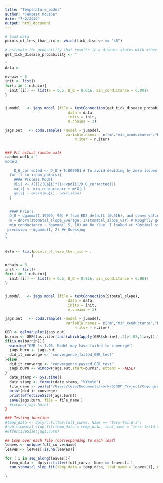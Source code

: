 ```yaml
---
title: "Temperature_model"
author: "Tempest McCabe"
date: "7/2/2019"
output: html_document
---
```



```r
# load data
points_of_less_than_six <- which(tick_disease == "<6")

# estimate the probability that results in a disease status with other population data
get_tick_disease_probability <- "

"
data <- 
  
nchain = 3
init <- list()
for(i in 1:nchain){
  init[[i]] <- list(m = 0.5, D_0 = 0.016, min_conductance = 0.001)
}


j.model   <- jags.model (file = textConnection(get_tick_disease_probability),
                             data = data,
                             inits = init,
                             n.chains = 3)

jags.out   <- coda.samples (model = j.model,
                            variable.names = c("m","min_conductance","D_0", "precision"),
                                n.iter = n.iter)


### Fit actual random walk
random_walk = "
model{
  
    D_0_corrected <- D_0 + 0.000001 # To avoid deviding by zero issues
  for (i in 1:num_points){
    #### Process Model
    X[i] <- A[i]/(Ca[i]*(1+(vpd[i]/D_0_corrected)))
    mu[i] <- min_conductance + m*X[i]
    gs[i] ~ dnorm(mu[i], precision)
  }
  
  
  #### Priors
  D_0 ~ dgamma(1.19999, 90) # from ED2 default (0.016), and conversation with Mike (max)
  m ~ dnorm(stomatal_slope_average, 1/stomatal_slope_var) # Roughtly get from sensitivity analysis 
  min_conductance ~ dgamma(1.5, 10) ## No clue. I looked at *Optimal stomatal behaviour around the world* which didn't have numbers for g_0 and argued that should just be minimun bound. I am doing a gamma with some varience. 
 precision ~ dgamma(1, 2) ## Guessing
}
"


data <- list(points_of_less_than_six = , 
            )

nchain = 3
init <- list()
for(i in 1:nchain){
  init[[i]] <- list(m = 0.5, D_0 = 0.016, min_conductance = 0.001)
}


j.model   <- jags.model (file = textConnection(Stomtal_slope),
                             data = data,
                             inits = init,
                             n.chains = 3)

jags.out   <- coda.samples (model = j.model,
                            variable.names = c("m","min_conductance","D_0", "precision"),
                                n.iter = n.iter)
GBR <- gelman.plot(jags.out)
burnin <- GBR$last.iter[tail(which(apply(GBR$shrink[,,2]>1.05,1,any)),1)+1]
if(is.na(burnin)){
  warning("GBR !< 1.05. Model may have failed to converge")
  jags.burn <- jags.out
  did_it_converge <- "convergence_failed_GBR_test" 
}else{
  did_it_converge <- "convergence_passed_GBR_test"
  jags.burn <- window(jags.out,start=burnin, extend = FALSE)
}
  date_stamp <- Sys.time()
  date_stamp <- format(date_stamp, "%Y%m%d")
  file_name <- paste("/Users/tess/Documents/work/SERDP_Project/Cogongrass_trait_sampling/Jags_output/", date_stamp, ".", "Stomatal_slope_of",".",leaf_name,".", did_it_converge, ".","JAGS_run.Rdata", sep = "")
  print(did_it_converge)
  print(effectiveSize(jags.burn))
  save(jags.burn, file = file_name )
  #return(jags.burn)
}

### Testing function
#temp_data <- dplyr::filter(full_curve, Name == "tess-feild-3")
#run_stomatal_slop_fit(temp_data = temp_data, leaf_name = "tess-feild-3", n.iter = 6000 )
#effectiveSize(jags.burn)

## Loop over each file (corresponding to each leaf)
leaves <- unique(full_curve$Name)
leaves <- leaves[!is.na(leaves)]

for ( i in seq_along(leaves)){
  temp_data <- dplyr::filter(full_curve, Name == leaves[i])
  run_stomatal_slop_fit(temp_data = temp_data, leaf_name = leaves[i], n.iter = 6000 )
 
}

```
